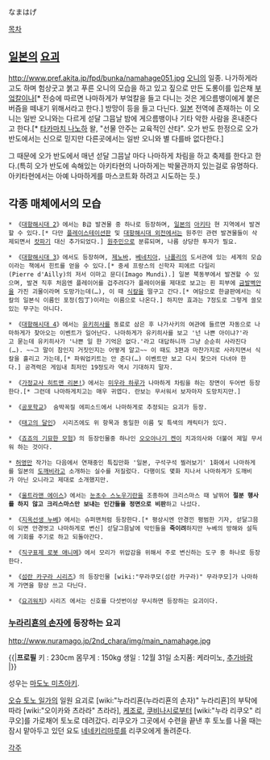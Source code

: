 なまはげ

[[목차]]

== [[일본]]의 [[요괴]] ==
http://www.pref.akita.jp/fpd/bunka/namahage051.jpg
[[오니]]의 일종. 나가하게라고도 하며 험상굿고 붉고 푸른 오니의 모습을 하고 있고 짚으로 만든 도롱이를 입은채 [[부엌칼]]이나[* 전승에 따르면 나마하게가 부엌칼을 들고 다니는 것은 게으름뱅이에게 붙은 버즘을 떼내기 위해서라고 한다.] 방망이 등을 들고 다닌다. [[일본]] 전역에 존재하는 이 오니는 일반 오니와는 다르게 섣달 그믐날 밤에 게으름뱅이나 기타 악한 사람을 혼내준다고 한다.[* [[타카마치 나노하]] 왈, "선물 안주는 교육적인 산타". 오가 반도 한정으로 오가 반도에서는 신으로 믿지만 다른곳에서는 일반 오니와 별 다를바 없다한다.]

그 때문에 오가 반도에서 매년 섣달 그믐날 마다 나마하게 차림을 하고 축제를 한다고 한다.(특히 오가 반도에 속해있는 아키타현의 나마하게는 박물관까지 있는걸로 유명하다. 아키타현에서는 아예 나마하게를 마스코트화 하려고 시도하는 듯.)

== 각종 매체에서의 모습 ==
 * 《[[대항해시대 2]]》에서는 B급 발견물 중 하나로 등장하며, [[일본]]의 [[아키타]] 현 지역에서 발견할 수 있다.[* 다만 [[플레이스테이션]]판 및 [[대항해시대 외전]]에서는 원주민 관련 발견물들이 삭제되면서 [[캇파]]기 대신 추가되었다.] [[원주민]]으로 분류되며, 나름 상당한 투자가 필요.

 * 《[[대항해시대 3]]》에서도 등장하며, [[제노바]], [[베네치아]], [[나폴리]]의 도서관에 있는 세계의 모습이라는 책에서 힌트를 얻을 수 있다.[* 중세 프랑스의 신학자 피에르 다일리(Pierre d'Ailly)의 저서 이마고 문디(Imago Mundi).] 일본 북동부에서 발견할 수 있으며, 발견 직후 처음엔 플레이어를 겁주려다가 플레이어를 제대로 보고는 흰 피부에 [[금발벽안]]을 가진 괴물이라며 도망가는데(…), 이 때 [[식칼]]을 떨구고 간다.[* 여담으로 한글판에서는 식칼의 일본식 이름인 포정(包丁)이라는 이름으로 나온다.] 하지만 효과는 7정도로 그렇게 쓸모있는 무구는 아니다.

 * 《[[대항해시대 4]]》에서는 [[유키히사]]를 동료로 삼은 후 나가사키의 여관에 들르면 자동으로 나마하게가 찾아오는 이벤트가 일어난다. 나마하게가 유키히사를 보고 '넌 나쁜 아이냐?'라고 묻는데 유키히사가 '나쁜 일 한 기억은 없다.'라고 대답하니까 그냥 순순히 사라진다(…). ~~그 말이 참인지 거짓인지는 어떻게 알고~~ 이 때도 3편과 마찬가지로 사라지면서 식칼을 흘리고 가는데,[* 파워업키트는 안 준다(…) 이벤트만 보고 다시 찾으러 다녀야 한다.] 공격력은 게임내 최저인 19정도라 역시 기대하지 말자.

 * 《[[가정교사 히트맨 리본!]]》에서는 [[미우라 하루]]가 나마하게 차림을 하는 장면이 두어번 등장한다.[* 그런데 나마하게치고는 매우 귀엽다. 란보는 무서워서 보자마자 도망치지만.] 

 * 《[[공포학교]]》 숨박꼭질 에피소드에서 나마하게로 추정되는 요괴가 등장.

 * 《[[태고의 달인]]》 시리즈에도 위 항목과 동일한 이름 및 특색의 캐릭터가 있다.

 * 《[[죠죠의 기묘한 모험]]》의 등장인물중 하나인 [[오오야나기 켄]]이 치과의사와 더불어 제일 무서워 하는 것이다.

 * [[허영만]] 작가는 다음에서 연재중인 특집만화 '일본, 구석구석 찔러보기' 1화에서 나마하게를 일본의 [[도깨비]]라고 소개하는 실수를 저질렀다. 다행이도 몇화 지나서 나마하게가 도깨비가 아닌 오니라고 제대로 소개했지만.

 * 《[[울트라맨 에이스]]》에서는 [[눈초수 스노우기란]]을 조종하여 크리스마스 때 날뛰어 '''절분 행사를 하지 않고 크리스마스만 보내는 인간들을 정면으로 비판'''하고 나섰다.

 * 《[[지옥선생 누베]]》에서는 슈퍼맨처럼 등장한다.[* 평상시엔 안경낀 평범한 기자, 섣달그믐이 되면 안경벗고 나마하게로 변신] 섣달그믐날에 악인들을 '''죽이려'''하지만 누베의 방해와 설득에 기회를 주기로 하고 되돌아간다.

 * 《[[직구표제 로봇 애니메]]》에서 모리가 위압감을 위해서 주로 변신하는 도구 중 하나로 등장한다.

 * 《[[섬란 카구라 시리즈]]》의 등장인물 [wiki:"무라쿠모(섬란 카구라)" 무라쿠모]가 나마하게 가면을 항상 쓰고 다닌다.

 * 《[[요괴워치]]》시리즈 에서는 신호를 다섯번이상 무시하면 등장하는 요괴이다.
===  [[누라리횬의 손자]]에 등장하는 요괴 ===
http://www.nuramago.jp/2nd_chara/img/main_namahage.jpg

{{|'''프로필'''
키 : 230cm
몸무게 : 150kg 
생일 : 12월 31일
소지품: 케라미노, [[추가바람]]
|}}

성우는 [[마도노 미츠아키]]. 

[[오슈 토노 일가]]의 일원 요괴로 [wiki:"누라리횬(누라리횬의 손자)" 누라리횬]의 부탁에 따라 [wiki:"오이카와 츠라라" 츠라라], [[케조로]], [[쿠비나시]]로부터 [wiki:"누라 리쿠오" 리쿠오]를 가로채어 토노로 데려갔다. 리쿠오가 그곳에서 수련을 끝낸 후 토노를 나올 때는 잠시 맡아두고 있던 요도 [[네네키리마루]]를 리쿠오에게 돌려준다.

[[각주]]
